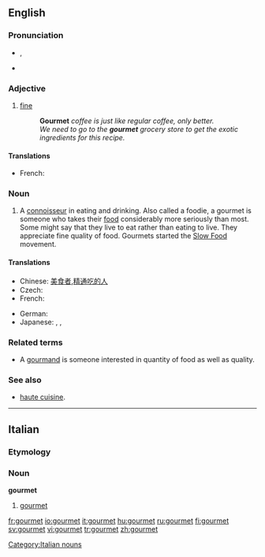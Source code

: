 {{also|Gourmet}}
==English==
{{wikipedia}}

===Pronunciation===
* {{a|US}} {{IPA|/goʊɹˈmeɪ/}}, {{SAMPA|/goUr\"meI/}}
* {{rhymes|eɪ}}

===Adjective===
{{en-adj|-}}

# {{context|of food}} [[fine]]
#: '''Gourmet''' ''coffee is just like regular coffee, only better.''
#: ''We need to go to the '''gourmet''' grocery store to get the exotic ingredients for this recipe.''

====Translations====
* French: {{t+|fr|gastronomique}}

===Noun===
{{en-noun}}

# A [[connoisseur]] in eating and drinking. Also called a foodie, a gourmet is someone who takes their [[food]] considerably more seriously than most. Some might say that they live to eat rather than eating to live. They appreciate fine quality of food. Gourmets started the [http://en.wikipedia.org/wiki/Slow_Food Slow Food] movement.

====Translations====
{{trans-top|connoisseur}}
* Chinese: [[美食者]],[[精通吃的人]]
* Czech: {{t-|cs|labužník|m}}
* French: {{t+|fr|gourmet|m}}
{{trans-mid}}
* German: {{t-|de|Feinschmecker}}
* Japanese: {{t|ja|食通|tr=shokutsū|sc=Jpan}}, {{t|ja|美食家|tr=bishoku-ka|sc=Jpan}}, {{t|ja|グルメ|tr=gurume|sc=Jpan}}
{{trans-bottom}}

===Related terms===
* A [[gourmand]] is someone interested in quantity of food as well as quality.

===See also===
* [[haute cuisine]].

----
==Italian==
===Etymology===
{{etyl|fr|it}}

===Noun===
'''gourmet''' {{m|f|inv}}

#[[#English|gourmet]] 

[[Category:Italian nouns]]

[[fr:gourmet]]
[[io:gourmet]]
[[it:gourmet]]
[[hu:gourmet]]
[[ru:gourmet]]
[[fi:gourmet]]
[[sv:gourmet]]
[[vi:gourmet]]
[[tr:gourmet]]
[[zh:gourmet]]